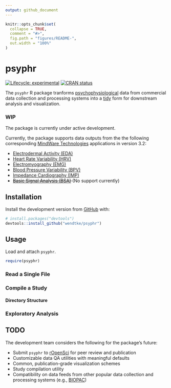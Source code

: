 ```yaml
---
output: github_document
---
```


<!-- README.md is generated from README.Rmd. Please edit that file -->

```r
knitr::opts_chunk$set(
  collapse = TRUE,
  comment = "#>",
  fig.path = "figures/README-",
  out.width = "100%"
)
```
# psyphr

<!-- badges: start -->
[![Lifecycle: experimental](https://img.shields.io/badge/lifecycle-experimental-orange.svg)](https://www.tidyverse.org/lifecycle/#experimental)
[![CRAN status](https://www.r-pkg.org/badges/version/psyphr)](https://cran.r-project.org/package=psyphr)
<!-- badges: end -->

The `psyphr` R package tranforms [psychophysiological](https://en.wikipedia.org/wiki/Psychophysiology) data from 
commercial data collection and processing systems into a [tidy](http://vita.had.co.nz/papers/tidy-data.pdf) form for downstream analysis and visualization.

### WIP 

The package is currently under active development. 

Currently, the package supports data outputs from the the following corresponding [MindWare Technologies](https://www.mindwaretech.com/) applications in version 3.2: 

- [Electrodermal Activity (EDA)](https://support.mindwaretech.com/manuals/software/eda/3-2/)
- [Heart Rate Variability (HRV)](https://support.mindwaretech.com/manuals/software/hrv/3-2/) 
- [Electromyography (EMG)](https://support.mindwaretech.com/manuals/software/emg/3-2/)
- [Blood Pressure Variability (BPV)](https://support.mindwaretech.com/manuals/software/bpv/3-2/)
- [Impedance Cardiography (IMP)](https://support.mindwaretech.com/manuals/software/imp/3-2/)
- <del>[Basic Signal Analysis (BSA)](https://support.mindwaretech.com/manuals/software/bsa/3-2/)</del> (No support currently)


## Installation

Install the development version from [GitHub](https://github.com/) with:

``` r
# install.packages("devtools")
devtools::install_github("wendtke/psyphr")
```
## Usage

Load and attach `psyphr`.

```r
require(psyphr)
```


### Read a Single File

### Compile a Study

#### Directory Structure

### Exploratory Analysis



## TODO


The development team considers the following for the package's future:

- Submit `psyphr` to [rOpenSci](https://ropensci.org/) for peer review and publication
- Customizable data QA utilities with meaningful defaults
- Common, publication-grade visualization schemes
- Study compilation utility
- Compatibility on data feeds from other popular data collection and processing systems (e.g., [BIOPAC](https://www.biopac.com/))
